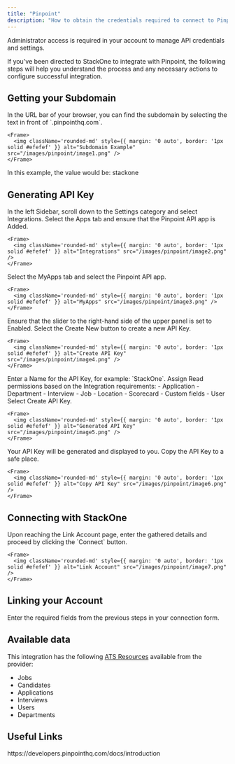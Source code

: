 ```yaml
---
title: "Pinpoint"
description: "How to obtain the credentials required to connect to Pinpoint."
---
```



<Note>
  Administrator access is required in your account to manage API credentials and settings.
</Note>

If you've been directed to StackOne to integrate with Pinpoint, the following steps will help you understand the process and any necessary actions to configure successful integration.

## Getting your Subdomain

<Steps>
  <Step title="Find the Subdomain">
    In the URL bar of your browser, you can find the subdomain by selecting the text in front of `.pinpointhq.com`.

    <Frame>
      <img className='rounded-md' style={{ margin: '0 auto', border: '1px solid #efefef' }} alt="Subdomain Example" src="/images/pinpoint/image1.png" />
    </Frame>
  </Step>
</Steps>

In this example, the value would be: stackone

## Generating API Key

<Steps>
  <Step title="Navigate to Integrations">
    In the left Sidebar, scroll down to the Settings category and select Integrations.
  </Step>

  <Step title="Select the Apps Tab">
    Select the Apps tab and ensure that the Pinpoint API app is Added.

    <Frame>
      <img className='rounded-md' style={{ margin: '0 auto', border: '1px solid #efefef' }} alt="Integrations" src="/images/pinpoint/image2.png" />
    </Frame>
  </Step>

  <Step title="Select MyApps Tab">
    Select the MyApps tab and select the Pinpoint API app.

    <Frame>
      <img className='rounded-md' style={{ margin: '0 auto', border: '1px solid #efefef' }} alt="MyApps" src="/images/pinpoint/image3.png" />
    </Frame>
  </Step>

  <Step title="Enable the API">
    Ensure that the slider to the right-hand side of the upper panel is set to Enabled.
  </Step>

  <Step title="Create a New API Key">
    Select the Create New button to create a new API Key.

    <Frame>
      <img className='rounded-md' style={{ margin: '0 auto', border: '1px solid #efefef' }} alt="Create API Key" src="/images/pinpoint/image4.png" />
    </Frame>
  </Step>

  <Step title="Name the API Key">
    Enter a Name for the API Key, for example: `StackOne`.
  </Step>

  <Step title="Assign Permissions">
    Assign Read permissions based on the Integration requirements:
    - Application
    - Department
    - Interview
    - Job
    - Location
    - Scorecard
    - Custom fields
    - User
  </Step>

  <Step title="Create API Key">
    Select Create API Key.

    <Frame>
      <img className='rounded-md' style={{ margin: '0 auto', border: '1px solid #efefef' }} alt="Generated API Key" src="/images/pinpoint/image5.png" />
    </Frame>
  </Step>

  <Step title="Copy the API Key">
    Your API Key will be generated and displayed to you. Copy the API Key to a safe place.

    <Frame>
      <img className='rounded-md' style={{ margin: '0 auto', border: '1px solid #efefef' }} alt="Copy API Key" src="/images/pinpoint/image6.png" />
    </Frame>
  </Step>
</Steps>

## Connecting with StackOne

<Steps>
  <Step title="Enter the Details">
    Upon reaching the Link Account page, enter the gathered details and proceed by clicking the `Connect` button.

    <Frame>
      <img className='rounded-md' style={{ margin: '0 auto', border: '1px solid #efefef' }} alt="Link Account" src="/images/pinpoint/image7.png" />
    </Frame>
  </Step>
</Steps>


## Linking your Account

Enter the required fields from the previous steps in your connection form.

<IntegrationFooter />

## Available data

This integration has the following [ATS Resources](https://docs.stackone.com/reference/getting-started-with-your-api) available from the provider:
- Jobs
- Candidates
- Applications
- Interviews
- Users
- Departments

## Useful Links
<Card title="API Reference" icon="link" href="https://developers.pinpointhq.com/docs/introduction">
    https://developers.pinpointhq.com/docs/introduction
</Card>
